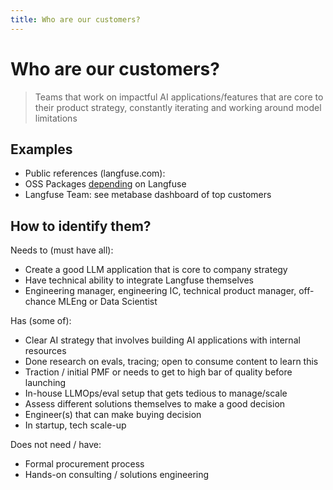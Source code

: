 ```yaml
---
title: Who are our customers?
---
```


# Who are our customers?

> Teams that work on impactful AI applications/features that are core to their product strategy, constantly iterating and working around model limitations

## Examples


- Public references (langfuse.com):
  <div className="py-3 pb-5 px-5 border rounded bg-card w-full my-3">
    <Usage noPadding />
  </div>
- OSS Packages [depending](/faq/all/packages-depending-on-langfuse) on Langfuse
- Langfuse Team: see metabase dashboard of top customers

## How to identify them?

Needs to (must have all):

- Create a good LLM application that is core to company strategy
- Have technical ability to integrate Langfuse themselves
- Engineering manager, engineering IC, technical product manager, off-chance MLEng or Data Scientist

Has (some of):

- Clear AI strategy that involves building AI applications with internal resources
- Done research on evals, tracing; open to consume content to learn this
- Traction / initial PMF or needs to get to high bar of quality before launching
- In-house LLMOps/eval setup that gets tedious to manage/scale
- Assess different solutions themselves to make a good decision
- Engineer(s) that can make buying decision
- In startup, tech scale-up

Does not need / have:

- Formal procurement process
- Hands-on consulting / solutions engineering
